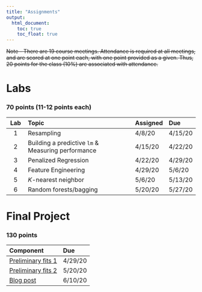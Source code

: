 ```yaml
---
title: "Assignments"
output:
  html_document:
    toc: true
    toc_float: true
---
```


~~Note - There are 19 course meetings. Attendance is required at all meetings, 
and are scored at one point each, with one point provided as a given. Thus,
20 points for the class (10%) are associated with attendance.~~

# Labs
### 70 points (11-12 points each)

|**Lab** | **Topic**                                         | **Assigned** | **Due** | 
|:------:| :------------------------------------------------ | :------------| :-------| 
| 1      | Resampling                                        | 4/8/20       | 4/15/20 | 
| 2      | Building a predictive `lm` & Measuring performance| 4/15/20      | 4/22/20 |
| 3      | Penalized Regression                              | 4/22/20      | 4/29/20 | 
| 4      | Feature Engineering                               | 4/29/20      | 5/6/20  | 
| 5      | *K*-nearest neighbor                              | 5/6/20       | 5/13/20 | 
| 6      | Random forests/bagging                            | 5/20/20      | 5/27/20 | 


# Final Project
### 130 points

|**Component**           | **Due** | 
|:-----------------------|:--------| 
| [Preliminary fits 1]() | 4/29/20 | 
| [Preliminary fits 2]() | 5/20/20 | 
| [Blog post]()          | 6/10/20  | 
